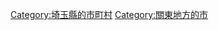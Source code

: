 {{Commonscat|Honjo, Saitama}}
{{Catmore}}

{{DEFAULTSORT:Honjo-shi}}
[[Category:埼玉縣的市町村|Category:埼玉縣的市町村]]
[[Category:關東地方的市|Category:關東地方的市]]
